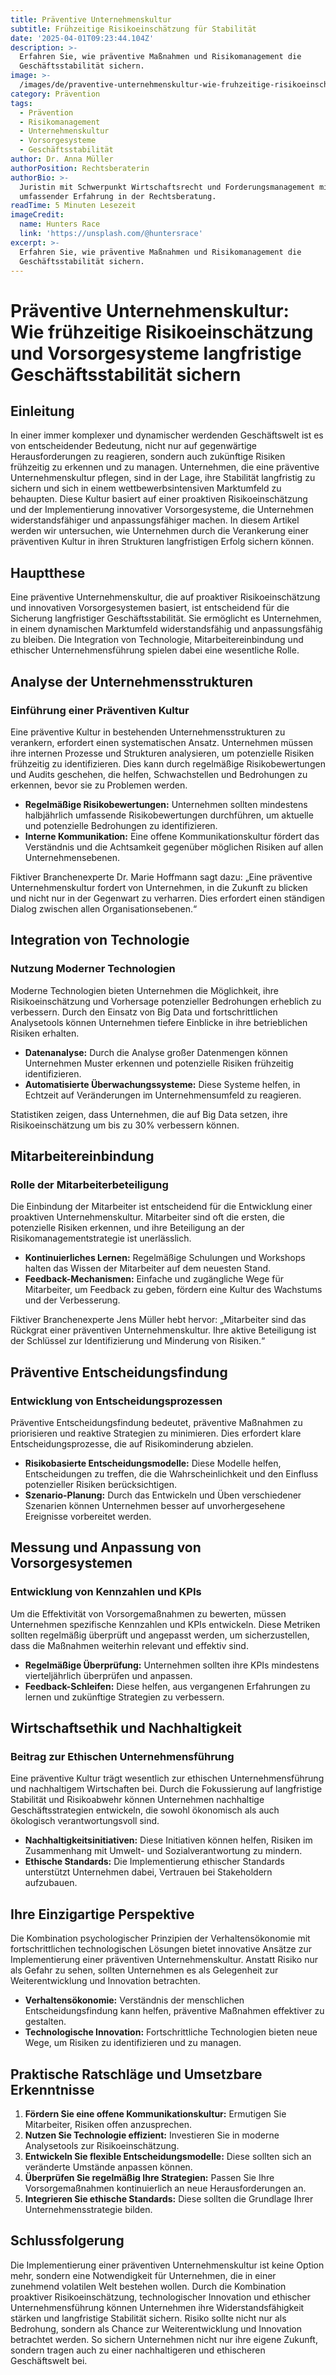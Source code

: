 ```yaml
---
title: Präventive Unternehmenskultur
subtitle: Frühzeitige Risikoeinschätzung für Stabilität
date: '2025-04-01T09:23:44.104Z'
description: >-
  Erfahren Sie, wie präventive Maßnahmen und Risikomanagement die
  Geschäftsstabilität sichern.
image: >-
  /images/de/praventive-unternehmenskultur-wie-fruhzeitige-risikoeinschatzung-und-vorsorgesysteme-langfristige-geschaftsstabilitat-sichern-1743413023960.jpg
category: Prävention
tags:
  - Prävention
  - Risikomanagement
  - Unternehmenskultur
  - Vorsorgesysteme
  - Geschäftsstabilität
author: Dr. Anna Müller
authorPosition: Rechtsberaterin
authorBio: >-
  Juristin mit Schwerpunkt Wirtschaftsrecht und Forderungsmanagement mit
  umfassender Erfahrung in der Rechtsberatung.
readTime: 5 Minuten Lesezeit
imageCredit:
  name: Hunters Race
  link: 'https://unsplash.com/@huntersrace'
excerpt: >-
  Erfahren Sie, wie präventive Maßnahmen und Risikomanagement die
  Geschäftsstabilität sichern.
---
```

# Präventive Unternehmenskultur: Wie frühzeitige Risikoeinschätzung und Vorsorgesysteme langfristige Geschäftsstabilität sichern

## Einleitung

In einer immer komplexer und dynamischer werdenden Geschäftswelt ist es von entscheidender Bedeutung, nicht nur auf gegenwärtige Herausforderungen zu reagieren, sondern auch zukünftige Risiken frühzeitig zu erkennen und zu managen. Unternehmen, die eine präventive Unternehmenskultur pflegen, sind in der Lage, ihre Stabilität langfristig zu sichern und sich in einem wettbewerbsintensiven Marktumfeld zu behaupten. Diese Kultur basiert auf einer proaktiven Risikoeinschätzung und der Implementierung innovativer Vorsorgesysteme, die Unternehmen widerstandsfähiger und anpassungsfähiger machen. In diesem Artikel werden wir untersuchen, wie Unternehmen durch die Verankerung einer präventiven Kultur in ihren Strukturen langfristigen Erfolg sichern können.

## Hauptthese

Eine präventive Unternehmenskultur, die auf proaktiver Risikoeinschätzung und innovativen Vorsorgesystemen basiert, ist entscheidend für die Sicherung langfristiger Geschäftsstabilität. Sie ermöglicht es Unternehmen, in einem dynamischen Marktumfeld widerstandsfähig und anpassungsfähig zu bleiben. Die Integration von Technologie, Mitarbeitereinbindung und ethischer Unternehmensführung spielen dabei eine wesentliche Rolle.

## Analyse der Unternehmensstrukturen

### Einführung einer Präventiven Kultur

Eine präventive Kultur in bestehenden Unternehmensstrukturen zu verankern, erfordert einen systematischen Ansatz. Unternehmen müssen ihre internen Prozesse und Strukturen analysieren, um potenzielle Risiken frühzeitig zu identifizieren. Dies kann durch regelmäßige Risikobewertungen und Audits geschehen, die helfen, Schwachstellen und Bedrohungen zu erkennen, bevor sie zu Problemen werden.

- **Regelmäßige Risikobewertungen:** Unternehmen sollten mindestens halbjährlich umfassende Risikobewertungen durchführen, um aktuelle und potenzielle Bedrohungen zu identifizieren.
- **Interne Kommunikation:** Eine offene Kommunikationskultur fördert das Verständnis und die Achtsamkeit gegenüber möglichen Risiken auf allen Unternehmensebenen.

Fiktiver Branchenexperte Dr. Marie Hoffmann sagt dazu: „Eine präventive Unternehmenskultur fordert von Unternehmen, in die Zukunft zu blicken und nicht nur in der Gegenwart zu verharren. Dies erfordert einen ständigen Dialog zwischen allen Organisationsebenen.“

## Integration von Technologie

### Nutzung Moderner Technologien

Moderne Technologien bieten Unternehmen die Möglichkeit, ihre Risikoeinschätzung und Vorhersage potenzieller Bedrohungen erheblich zu verbessern. Durch den Einsatz von Big Data und fortschrittlichen Analysetools können Unternehmen tiefere Einblicke in ihre betrieblichen Risiken erhalten.

- **Datenanalyse:** Durch die Analyse großer Datenmengen können Unternehmen Muster erkennen und potenzielle Risiken frühzeitig identifizieren.
- **Automatisierte Überwachungssysteme:** Diese Systeme helfen, in Echtzeit auf Veränderungen im Unternehmensumfeld zu reagieren.

Statistiken zeigen, dass Unternehmen, die auf Big Data setzen, ihre Risikoeinschätzung um bis zu 30% verbessern können.

## Mitarbeitereinbindung

### Rolle der Mitarbeiterbeteiligung

Die Einbindung der Mitarbeiter ist entscheidend für die Entwicklung einer proaktiven Unternehmenskultur. Mitarbeiter sind oft die ersten, die potenzielle Risiken erkennen, und ihre Beteiligung an der Risikomanagementstrategie ist unerlässlich.

- **Kontinuierliches Lernen:** Regelmäßige Schulungen und Workshops halten das Wissen der Mitarbeiter auf dem neuesten Stand.
- **Feedback-Mechanismen:** Einfache und zugängliche Wege für Mitarbeiter, um Feedback zu geben, fördern eine Kultur des Wachstums und der Verbesserung.

Fiktiver Branchenexperte Jens Müller hebt hervor: „Mitarbeiter sind das Rückgrat einer präventiven Unternehmenskultur. Ihre aktive Beteiligung ist der Schlüssel zur Identifizierung und Minderung von Risiken.“

## Präventive Entscheidungsfindung

### Entwicklung von Entscheidungsprozessen

Präventive Entscheidungsfindung bedeutet, präventive Maßnahmen zu priorisieren und reaktive Strategien zu minimieren. Dies erfordert klare Entscheidungsprozesse, die auf Risikominderung abzielen.

- **Risikobasierte Entscheidungsmodelle:** Diese Modelle helfen, Entscheidungen zu treffen, die die Wahrscheinlichkeit und den Einfluss potenzieller Risiken berücksichtigen.
- **Szenario-Planung:** Durch das Entwickeln und Üben verschiedener Szenarien können Unternehmen besser auf unvorhergesehene Ereignisse vorbereitet werden.

## Messung und Anpassung von Vorsorgesystemen

### Entwicklung von Kennzahlen und KPIs

Um die Effektivität von Vorsorgemaßnahmen zu bewerten, müssen Unternehmen spezifische Kennzahlen und KPIs entwickeln. Diese Metriken sollten regelmäßig überprüft und angepasst werden, um sicherzustellen, dass die Maßnahmen weiterhin relevant und effektiv sind.

- **Regelmäßige Überprüfung:** Unternehmen sollten ihre KPIs mindestens vierteljährlich überprüfen und anpassen.
- **Feedback-Schleifen:** Diese helfen, aus vergangenen Erfahrungen zu lernen und zukünftige Strategien zu verbessern.

## Wirtschaftsethik und Nachhaltigkeit

### Beitrag zur Ethischen Unternehmensführung

Eine präventive Kultur trägt wesentlich zur ethischen Unternehmensführung und nachhaltigem Wirtschaften bei. Durch die Fokussierung auf langfristige Stabilität und Risikoabwehr können Unternehmen nachhaltige Geschäftsstrategien entwickeln, die sowohl ökonomisch als auch ökologisch verantwortungsvoll sind.

- **Nachhaltigkeitsinitiativen:** Diese Initiativen können helfen, Risiken im Zusammenhang mit Umwelt- und Sozialverantwortung zu mindern.
- **Ethische Standards:** Die Implementierung ethischer Standards unterstützt Unternehmen dabei, Vertrauen bei Stakeholdern aufzubauen.

## Ihre Einzigartige Perspektive

Die Kombination psychologischer Prinzipien der Verhaltensökonomie mit fortschrittlichen technologischen Lösungen bietet innovative Ansätze zur Implementierung einer präventiven Unternehmenskultur. Anstatt Risiko nur als Gefahr zu sehen, sollten Unternehmen es als Gelegenheit zur Weiterentwicklung und Innovation betrachten.

- **Verhaltensökonomie:** Verständnis der menschlichen Entscheidungsfindung kann helfen, präventive Maßnahmen effektiver zu gestalten.
- **Technologische Innovation:** Fortschrittliche Technologien bieten neue Wege, um Risiken zu identifizieren und zu managen.

## Praktische Ratschläge und Umsetzbare Erkenntnisse

1. **Fördern Sie eine offene Kommunikationskultur:** Ermutigen Sie Mitarbeiter, Risiken offen anzusprechen.
2. **Nutzen Sie Technologie effizient:** Investieren Sie in moderne Analysetools zur Risikoeinschätzung.
3. **Entwickeln Sie flexible Entscheidungsmodelle:** Diese sollten sich an veränderte Umstände anpassen können.
4. **Überprüfen Sie regelmäßig Ihre Strategien:** Passen Sie Ihre Vorsorgemaßnahmen kontinuierlich an neue Herausforderungen an.
5. **Integrieren Sie ethische Standards:** Diese sollten die Grundlage Ihrer Unternehmensstrategie bilden.

## Schlussfolgerung

Die Implementierung einer präventiven Unternehmenskultur ist keine Option mehr, sondern eine Notwendigkeit für Unternehmen, die in einer zunehmend volatilen Welt bestehen wollen. Durch die Kombination proaktiver Risikoeinschätzung, technologischer Innovation und ethischer Unternehmensführung können Unternehmen ihre Widerstandsfähigkeit stärken und langfristige Stabilität sichern. Risiko sollte nicht nur als Bedrohung, sondern als Chance zur Weiterentwicklung und Innovation betrachtet werden. So sichern Unternehmen nicht nur ihre eigene Zukunft, sondern tragen auch zu einer nachhaltigeren und ethischeren Geschäftswelt bei.
